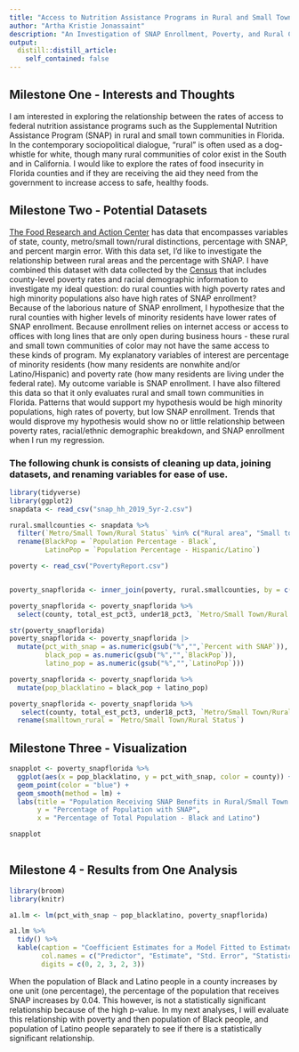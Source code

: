 ```yaml
---
title: "Access to Nutrition Assistance Programs in Rural and Small Town Communities in Florida " 
author: "Artha Kristie Jonassaint"
description: "An Investigation of SNAP Enrollment, Poverty, and Rural Communities for GOV50 Final Project" 
output:
  distill::distill_article:
    self_contained: false
---
```


## Milestone One - Interests and Thoughts

I am interested in exploring the relationship between the rates of access to federal nutrition assistance programs such as the Supplemental Nutrition Assistance Program (SNAP) in rural and small town communities in Florida. In the contemporary sociopolitical dialogue, "rural" is often used as a dog-whistle for white, though many rural communities of color exist in the South and in California. I would like to explore the rates of food insecurity in Florida counties and if they are receiving the aid they need from the government to increase access to safe, healthy foods. 

## Milestone Two - Potential Datasets

[The Food Research and Action Center](https://frac.org/maps/snap-county-map/tables/snap-county-tab-2019.html) has data that encompasses variables of state, county, metro/small town/rural distinctions, percentage with SNAP, and percent margin error. With this data set, I'd like to investigate the relationship between rural areas and the percentage with SNAP. I have combined this dataset with data collected by the [Census](https://www.census.gov/data/tables/time-series/demo/popest/2010s-counties-detail.html) that includes county-level poverty rates and racial demographic information to investigate my ideal question: do rural counties with high poverty rates and high minority populations also have high rates of SNAP enrollment? Because of the laborious nature of SNAP enrollment, I hypothesize that the rural counties with higher levels of minority residents have lower rates of SNAP enrollment. Because enrollment relies on internet access or access to offices with long lines that are only open during business hours - these rural and small town communities of color may not have the same access to these kinds of program. My explanatory variables of interest are percentage of minority residents (how many residents are nonwhite and/or Latino/Hispanic) and poverty rate (how many residents are living under the federal rate). My outcome variable is SNAP enrollment. I have also filtered this data so that it only evaluates rural and small town communities in Florida. Patterns that would support my hypothesis would be high minority populations, high rates of poverty, but low SNAP enrollment. Trends that would disprove my hypothesis would show no or little relationship between poverty rates, racial/ethnic demographic breakdown, and SNAP enrollment when I run my regression. 

### The following chunk is consists of cleaning up data, joining datasets, and renaming variables for ease of use.

```r
library(tidyverse)
library(ggplot2)
snapdata <- read_csv("snap_hh_2019_5yr-2.csv")

rural.smallcounties <- snapdata %>%
  filter(`Metro/Small Town/Rural Status` %in% c("Rural area", "Small town") & State == "Florida") %>%
  rename(BlackPop = `Population Percentage - Black`,
         LatinoPop = `Population Percentage - Hispanic/Latino`) 

poverty <- read_csv("PovertyReport.csv")


poverty_snapflorida <- inner_join(poverty, rural.smallcounties, by = c("county" = "County"))

poverty_snapflorida <- poverty_snapflorida %>%
  select(county, total_est_pct3, under18_pct3, `Metro/Small Town/Rural Status`, `Percent with SNAP`, BlackPop, LatinoPop)

str(poverty_snapflorida)
poverty_snapflorida <- poverty_snapflorida |>
  mutate(pct_with_snap = as.numeric(gsub("%","",`Percent with SNAP`)),
         black_pop = as.numeric(gsub("%","",`BlackPop`)),
         latino_pop = as.numeric(gsub("%","",`LatinoPop`)))

poverty_snapflorida <- poverty_snapflorida %>%
  mutate(pop_blacklatino = black_pop + latino_pop)

poverty_snapflorida <- poverty_snapflorida %>%
   select(county, total_est_pct3, under18_pct3, `Metro/Small Town/Rural Status`, pct_with_snap, pop_blacklatino, black_pop, latino_pop) %>%
  rename(smalltown_rural = `Metro/Small Town/Rural Status`)
```
## Milestone Three - Visualization 

```r

snapplot <- poverty_snapflorida %>%
  ggplot(aes(x = pop_blacklatino, y = pct_with_snap, color = county)) +
  geom_point(color = "blue") +
  geom_smooth(method = lm) +
  labs(title = "Population Receiving SNAP Benefits in Rural/Small Town Florida Counties",
       y = "Percentage of Population with SNAP",
       x = "Percentage of Total Population - Black and Latino")

snapplot
  
```
## Milestone 4 - Results from One Analysis

```r
library(broom)
library(knitr)

a1.lm <- lm(pct_with_snap ~ pop_blacklatino, poverty_snapflorida)

a1.lm %>%
  tidy() %>%
  kable(caption = "Coefficient Estimates for a Model Fitted to Estimate SNAP Participation by Population of Black and Latino",
        col.names = c("Predictor", "Estimate", "Std. Error", "Statistic", "P. Value"),
        digits = c(0, 2, 3, 2, 3))
```
When the population of Black and Latino people in a county increases by one unit (one percentage), the percentage of the population that receives SNAP increases by 0.04. This however, is not a statistically significant relationship because of the high p-value. In my next analyses, I will evaluate this relationship with poverty and then population of Black people, and population of Latino people separately to see if there is a statistically significant relationship. 

